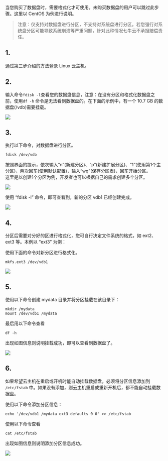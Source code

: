 当您购买了数据盘时，需要格式化才可使用。未购买数据盘的用户可以跳过此步骤。这里以 CentOS 为例进行说明。

> 注意：仅支持对数据盘进行分区，不支持对系统盘进行分区。若您强行对系统盘分区可能导致系统崩溃等严重问题，针对此种情况七牛云不承担赔偿责任。

## 1.

通过第三步介绍的方法登录 Linux 云主机。

## 2.

输入命令`fdisk -l`查看您的数据盘信息，注意：在没有分区和格式化数据盘之前，使用`df -h` 命令是无法看到数据盘的。在下面的示例中，有一个 10.7 GB 的数据盘(/vdb)需要挂载。

![](https://dn-odum9helk.qbox.me/Fpims-dPvBiUqeqTASh7phCaTL9Z)

## 3.

执行以下命令，对数据盘进行分区。

	fdisk /dev/vdb

按照界面的提示，依次输入“n”(新建分区)、“p”(新建扩展分区)、“1”(使用第1个主分区)，两次回车(使用默认配置)，输入“wq”(保存分区表)，回车开始分区。  
这里是以创建1个分区为例，开发者也可以根据自己的需求创建多个分区。

![](https://dn-odum9helk.qbox.me/FvYDnyY26i-F0VWoIm7uP9XudWYG)

使用 “fdisk -l” 命令，即可查看到，新的分区 vdb1 已经创建完成。  

![](https://dn-odum9helk.qbox.me/FpiN4fX7mMcvENv4aHD34qZivVYs)

## 4.

分区后需要对分好的区进行格式化，您可自行决定文件系统的格式，如 ext2、ext3 等。本例以 “ext3” 为例：

使用下面的命令对新分区进行格式化。

    mkfs.ext3 /dev/vdb1

![](https://dn-odum9helk.qbox.me/FnNLlIjfUA0VKxT3yGeZ52plOVei)

## 5.

使用以下命令创建 mydata 目录并将分区挂载在该目录下：

    mkdir /mydata
    mount /dev/vdb1 /mydata

最后用以下命令查看

    df -h

出现如图信息则说明挂载成功，即可以查看到数据盘了。  

![](https://dn-odum9helk.qbox.me/FhBD3e4Rr5P8NPMfNdGBaNWeWFdO)

## 6.

如果希望云主机在重启或开机时能自动挂载数据盘，必须将分区信息添加到 `/etc/fstab` 中。如果没有添加，则云主机重启或重新开机后，都不能自动挂载数据盘。

使用以下命令添加分区信息：

    echo '/dev/vdb1 /mydata ext3 defaults 0 0' >> /etc/fstab

使用以下命令查看

    cat /etc/fstab

出现如图信息则说明添加分区信息成功。  

![](https://dn-odum9helk.qbox.me/FmHS3IuPtFsKEaOpqIVv9_5mAjmH)